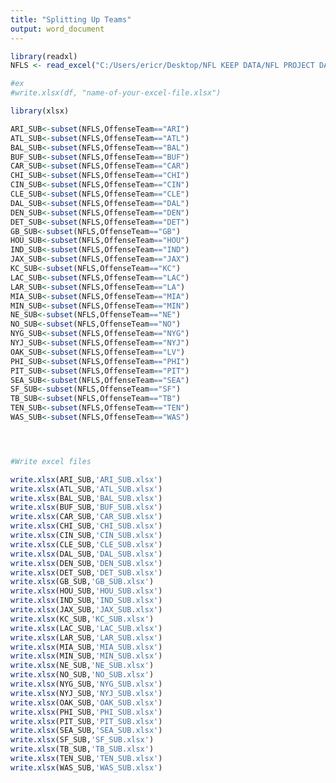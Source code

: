 ---
title: "Splitting Up Teams"
output: word_document
---

```{r}
library(readxl)
NFLS <- read_excel("C:/Users/ericr/Desktop/NFL KEEP DATA/NFL PROJECT DATA/T test data/NFLS.xlsx")

#ex
#write.xlsx(df, "name-of-your-excel-file.xlsx")

library(xlsx)

ARI_SUB<-subset(NFLS,OffenseTeam=="ARI")
ATL_SUB<-subset(NFLS,OffenseTeam=="ATL")
BAL_SUB<-subset(NFLS,OffenseTeam=="BAL")
BUF_SUB<-subset(NFLS,OffenseTeam=="BUF")
CAR_SUB<-subset(NFLS,OffenseTeam=="CAR")
CHI_SUB<-subset(NFLS,OffenseTeam=="CHI")
CIN_SUB<-subset(NFLS,OffenseTeam=="CIN")
CLE_SUB<-subset(NFLS,OffenseTeam=="CLE")
DAL_SUB<-subset(NFLS,OffenseTeam=="DAL")
DEN_SUB<-subset(NFLS,OffenseTeam=="DEN")
DET_SUB<-subset(NFLS,OffenseTeam=="DET")
GB_SUB<-subset(NFLS,OffenseTeam=="GB")
HOU_SUB<-subset(NFLS,OffenseTeam=="HOU")
IND_SUB<-subset(NFLS,OffenseTeam=="IND")
JAX_SUB<-subset(NFLS,OffenseTeam=="JAX")
KC_SUB<-subset(NFLS,OffenseTeam=="KC")
LAC_SUB<-subset(NFLS,OffenseTeam=="LAC")
LAR_SUB<-subset(NFLS,OffenseTeam=="LA")
MIA_SUB<-subset(NFLS,OffenseTeam=="MIA")
MIN_SUB<-subset(NFLS,OffenseTeam=="MIN")
NE_SUB<-subset(NFLS,OffenseTeam=="NE")
NO_SUB<-subset(NFLS,OffenseTeam=="NO")
NYG_SUB<-subset(NFLS,OffenseTeam=="NYG")
NYJ_SUB<-subset(NFLS,OffenseTeam=="NYJ")
OAK_SUB<-subset(NFLS,OffenseTeam=="LV")
PHI_SUB<-subset(NFLS,OffenseTeam=="PHI")
PIT_SUB<-subset(NFLS,OffenseTeam=="PIT")
SEA_SUB<-subset(NFLS,OffenseTeam=="SEA")
SF_SUB<-subset(NFLS,OffenseTeam=="SF")
TB_SUB<-subset(NFLS,OffenseTeam=="TB")
TEN_SUB<-subset(NFLS,OffenseTeam=="TEN")
WAS_SUB<-subset(NFLS,OffenseTeam=="WAS")




#Write excel files 

write.xlsx(ARI_SUB,'ARI_SUB.xlsx')
write.xlsx(ATL_SUB,'ATL_SUB.xlsx')
write.xlsx(BAL_SUB,'BAL_SUB.xlsx')
write.xlsx(BUF_SUB,'BUF_SUB.xlsx')
write.xlsx(CAR_SUB,'CAR_SUB.xlsx')
write.xlsx(CHI_SUB,'CHI_SUB.xlsx')
write.xlsx(CIN_SUB,'CIN_SUB.xlsx')
write.xlsx(CLE_SUB,'CLE_SUB.xlsx')
write.xlsx(DAL_SUB,'DAL_SUB.xlsx')
write.xlsx(DEN_SUB,'DEN_SUB.xlsx')
write.xlsx(DET_SUB,'DET_SUB.xlsx')
write.xlsx(GB_SUB,'GB_SUB.xlsx')
write.xlsx(HOU_SUB,'HOU_SUB.xlsx')
write.xlsx(IND_SUB,'IND_SUB.xlsx')
write.xlsx(JAX_SUB,'JAX_SUB.xlsx')
write.xlsx(KC_SUB,'KC_SUB.xlsx')
write.xlsx(LAC_SUB,'LAC_SUB.xlsx')
write.xlsx(LAR_SUB,'LAR_SUB.xlsx')
write.xlsx(MIA_SUB,'MIA_SUB.xlsx')
write.xlsx(MIN_SUB,'MIN_SUB.xlsx')
write.xlsx(NE_SUB,'NE_SUB.xlsx')
write.xlsx(NO_SUB,'NO_SUB.xlsx')
write.xlsx(NYG_SUB,'NYG_SUB.xlsx')
write.xlsx(NYJ_SUB,'NYJ_SUB.xlsx')
write.xlsx(OAK_SUB,'OAK_SUB.xlsx')
write.xlsx(PHI_SUB,'PHI_SUB.xlsx')
write.xlsx(PIT_SUB,'PIT_SUB.xlsx')
write.xlsx(SEA_SUB,'SEA_SUB.xlsx')
write.xlsx(SF_SUB,'SF_SUB.xlsx')
write.xlsx(TB_SUB,'TB_SUB.xlsx')
write.xlsx(TEN_SUB,'TEN_SUB.xlsx')
write.xlsx(WAS_SUB,'WAS_SUB.xlsx')














```

